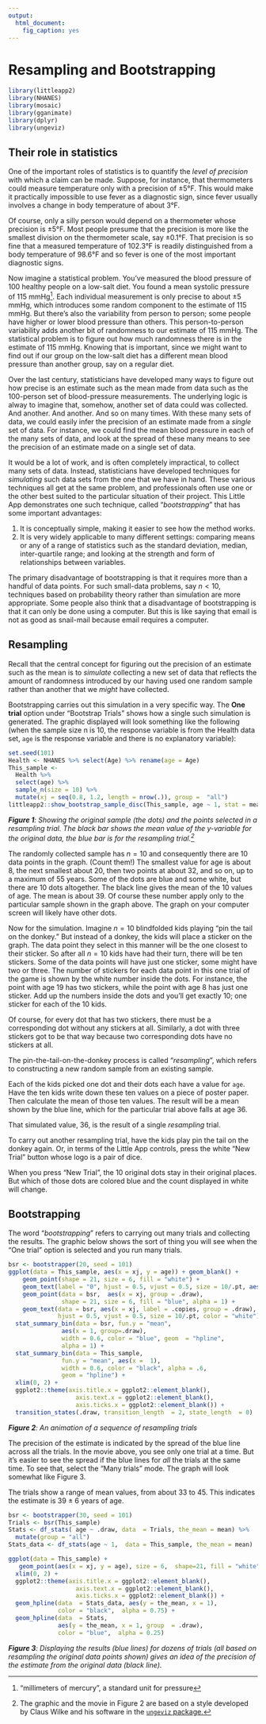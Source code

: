 ```yaml
---
output: 
  html_document: 
    fig_caption: yes
---
```




# Resampling and Bootstrapping

```r
library(littleapp2)
library(NHANES)
library(mosaic)
library(gganimate)
library(dplyr)
library(ungeviz)
```

## Their role in statistics

One of the important roles of statistics is to quantify the *level of precision* with which a claim can be made. Suppose, for instance, that thermometers could measure temperature only with a precision of ±5°F. This would make it practically impossible to use fever as a diagnostic sign, since fever usually involves a change in body temperature of about 3°F.

Of course, only a silly person would depend on a thermometer whose precision is ±5°F. Most people presume that the precision is more like the smallest division on the thermometer scale, say ±0.1°F. That precision is so fine that a measured temperature of 102.3°F is readily distinguished from a body temperature of 98.6°F and so fever is one of the most important diagnostic signs.

Now imagine a statistical problem. You've measured the blood pressure of 100  healthy people on a low-salt diet. You found a mean systolic pressure of 115 mmHg^["millimeters of mercury", a standard unit for pressure]. Each individual measurement is only precise to about ±5 mmHg, which introduces some random component to the estimate of 115 mmHg. But there's also the variability from person to person; some people have higher or lower  blood pressure than others. This person-to-person variability adds another bit of randomness to our estimate of 115 mmHg. The statistical problem is to figure out how much randomness there is in the estimate of 115 mmHg. Knowing that is important, since we might want to find out if our group on the low-salt diet has a different mean blood pressure than another group, say on a regular diet.

Over the last century, statisticians have developed many ways to figure out how precise is an estimate such as the mean made from data such as the 100-person set of blood-pressure measurements. The underlying logic is alway to imagine that, somehow, another set of data could was collected. And another. And another. And so on many times. With these many sets of data, we could easily infer the precision of an estimate made from a *single* set of data. For instance, we could find the mean blood pressure in each of the many sets of data, and look at the spread of these many means to see the precision of an estimate made on a single set of data.

It would be a lot of work, and is often completely impractical, to collect many sets of data. Instead, statisticians have developed techniques for *simulating* such data sets from the one that we have in hand. These various techniques all get at the same problem, and professionals often use one or the other best suited to the particular situation of their project. This Little App demonstrates one such technique, called "*bootstrapping*" that has some important advantages:

1. It is conceptually simple, making it easier to see how the method works.
2. It is very widely applicable to many different settings: comparing means or any of a range of statistics such as the standard deviation, median, inter-quartile range; and looking at the strength and form of relationships between variables. 

The primary disadvantage of bootstrapping is that it requires more than a handful of data points. For such small-data problems, say $n < 10$,  techniques based on probability theory rather than simulation are more appropriate. Some people also think that a disadvantage of bootstrapping is that it can only be done using a computer. But this is like saying that email is not as good as snail-mail because email requires a computer.

## Resampling

Recall that the central concept for figuring out the precision of an estimate such as the mean is to *simulate* collecting a new set of data that reflects the amount of randomness introduced by our having used one random sample rather than another that we *might* have collected.

Bootstrapping carries out this simulation in a very specific way. The **One trial** option under "Bootstrap Trials" shows how a single such simulation is generated. The graphic displayed will look something like the following (when the sample size n is 10, the response variable is from the Health data set, `age` is the response variable and there is no explanatory variable):

```r
set.seed(101)
Health <- NHANES %>% select(Age) %>% rename(age = Age)
This_sample <- 
  Health %>% 
  select(age) %>% 
  sample_n(size = 10) %>% 
  mutate(xj = seq(0.8, 1.2, length = nrow(.)), group =  "all")
littleapp2::show_bootstrap_sample_disc(This_sample, age ~ 1, stat = mean)
```
***Figure 1**: Showing  the  original sample (the dots) and the points selected in a resampling trial. The  black bar shows the mean value  of the y-variable for the original  data, the blue bar is for the resampling trial.^[The graphic and the movie in Figure 2 are based on a style developed by Claus Wilke and his software in the [`ungeviz`  package.](https://github.com/wilkelab/ungeviz)]*

The randomly collected sample has $n=10$ and consequently there are 10 data points in the graph. (Count them!) The smallest value for age is about 8, the next smallest about 20, then two points at about 32, and so on, up to a maximum of 55 years. Some of the dots are blue and some white, but there are 10 dots altogether. The black line gives the mean of the 10 values of age. The mean is about 39. Of course these number apply only to the particular sample shown in the graph above. The graph on your computer screen will likely have other dots.

Now for the simulation. Imagine $n=10$ blindfolded kids playing "pin the tail on the donkey." But instead of a donkey, the kids will place a sticker on the graph. The data point they select in this manner will be the one closest to their sticker. So after all $n=10$ kids have had their turn, there will be ten stickers. Some of the data points will have just one sticker, some might have two or three. The number of stickers for each data point in this one trial of the game is shown by the white number inside the dots. For instance, the point with age 19 has two stickers, while the point with age 8 has just one sticker. Add up the numbers inside the dots and you'll get exactly 10; one sticker for each of the 10 kids.

Of course, for every dot that has two stickers, there must be a corresponding dot without any stickers at all. Similarly, a dot with three stickers got to be that way because two corresponding dots have no stickers at all.

The pin-the-tail-on-the-donkey process is called "*resampling*", which refers to constructing a new random sample from an existing sample.

Each of the kids picked one dot and their dots each have a value for `age`. Have the ten kids write down these ten values on a piece of poster paper. Then calculate the mean of those ten values. The result will be a mean shown by the blue line, which for the particular trial above falls at age 36. 

That simulated value, 36, is the result of a single *resampling* trial.

To carry out another resampling trial, have the kids play pin the tail on the donkey again. Or, in terms of the Little App controls, press the white "New Trial" button whose logo is a pair of dice.

When you press "New Trial", the 10 original dots stay in their original places. But which of those dots are colored blue and the count displayed in white will change. 

## Bootstrapping

The word "*bootstrapping*" refers to carrying out many trials and collecting the results. The graphic below shows the sort of thing you will see when the "One trial" option is selected and you run many trials.

```r
bsr <- bootstrapper(20, seed = 101)
ggplot(data = This_sample, aes(x = xj, y = age)) + geom_blank() +
    geom_point(shape = 21, size = 6, fill = "white") +
    geom_text(label = "0", hjust = 0.5, vjust = 0.5, size = 10/.pt, aes(x = xj)) +
    geom_point(data = bsr,  aes(x = xj, group = .draw),
               shape = 21, size = 6, fill = "blue", alpha = 1) +
    geom_text(data = bsr, aes(x = xj, label = .copies, group = .draw),
              hjust = 0.5, vjust = 0.5, size = 10/.pt, color = "white") +
  stat_summary_bin(data = bsr, fun.y = "mean",
               aes(x = 1, group=.draw),
               width = 0.6, color = "blue", geom  = "hpline",
               alpha = 1) +
  stat_summary_bin(data = This_sample,
               fun.y = "mean", aes(x =  1),  
               width = 0.6, color = "black", alpha = .6, 
               geom = "hpline") +
  xlim(0, 2) +
  ggplot2::theme(axis.title.x = ggplot2::element_blank(),
                   axis.text.x = ggplot2::element_blank(),
                   axis.ticks.x = ggplot2::element_blank()) +
  transition_states(.draw, transition_length  = 2, state_length  = 0)
```

***Figure 2**: An animation of a sequence of resampling trials*


The precision of the estimate is indicated by the spread of the blue line across all the trials.  In the movie above,  you see only one trial at a time. But it's  easier to see the spread if the blue lines for *all* the trials  at the same time. To  see that, select the "Many trials" mode. The graph will look somewhat like Figure  3.

The trials show a range of mean values, from  about 33 to 45. This indicates the estimate is 39 ± 6 years of age.

```r
bsr <- bootstrapper(30, seed = 101)
Trials <- bsr(This_sample)
Stats <- df_stats( age ~ .draw, data  = Trials, the_mean = mean) %>%
  mutate(group = "all")
Stats_data <- df_stats(age ~ 1,  data = This_sample, the_mean = mean)

ggplot(data = This_sample) + 
   geom_point(aes(x = xj, y = age), size = 6,  shape=21, fill = "white") +
  xlim(0, 2) +
  ggplot2::theme(axis.title.x = ggplot2::element_blank(),
                   axis.text.x = ggplot2::element_blank(),
                   axis.ticks.x = ggplot2::element_blank()) +
  geom_hpline(data  = Stats_data, aes(y = the_mean, x = 1), 
              color = "black",  alpha = 0.75) +
  geom_hpline(data  = Stats, 
              aes(y = the_mean, x = 1, group  = .draw), 
              color = "blue",  alpha = 0.25)  
```

***Figure 3**: Displaying the results (blue lines) for dozens of trials  (all based on resampling the original data points shown) gives an idea of the  precision of the estimate from the original  data (black line).* 

